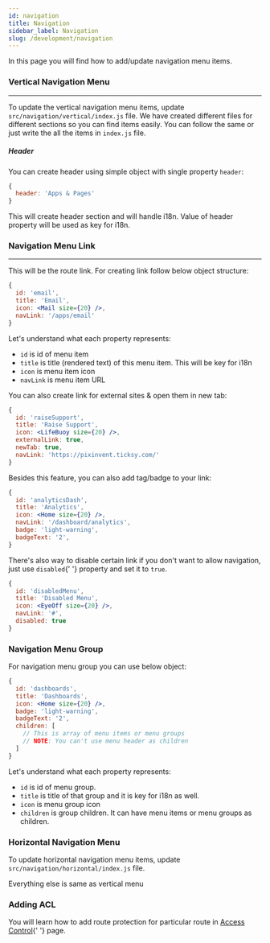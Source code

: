 ```yaml
---
id: navigation
title: Navigation
sidebar_label: Navigation
slug: /development/navigation
---
```


<p>In this page you will find how to add/update navigation menu items.</p>

### Vertical Navigation Menu

---

<p className='mb-5'>
  To update the vertical navigation menu items, update <code>src/navigation/vertical/index.js</code> file. We have
  created different files for different sections so you can find items easily. You can follow the same or just write the
  all the items in <code>index.js</code> file.
</p>

<h5 className='mb-3'>Header</h5>
<p>
  You can create header using simple object with single property <code>header</code>:
</p>

```js
{
  header: 'Apps & Pages'
}
```

<p className='mt-3 mb-5'>
  This will create header section and will handle i18n. Value of header property will be used as key for i18n.
</p>

### Navigation Menu Link

---

<p>This will be the route link. For creating link follow below object structure:</p>

```jsx
{
  id: 'email',
  title: 'Email',
  icon: <Mail size={20} />,
  navLink: '/apps/email'
}
```

<p>Let's understand what each property represents:</p>

<ul className='pl-3 mb-3'>
  <li>
    <code>id</code> is id of menu item
  </li>
  <li>
    <code>title</code> is title (rendered text) of this menu item. This will be key for i18n
  </li>
  <li>
    <code>icon</code> is menu item icon
  </li>
  <li>
    <code>navLink</code> is menu item URL
  </li>
</ul>

<p>You can also create link for external sites & open them in new tab:</p>

```jsx
{
  id: 'raiseSupport',
  title: 'Raise Support',
  icon: <LifeBuoy size={20} />,
  externalLink: true,
  newTab: true,
  navLink: 'https://pixinvent.ticksy.com/'
}
```

<p className='my-3'>Besides this feature, you can also add tag/badge to your link:</p>

```jsx
{
  id: 'analyticsDash',
  title: 'Analytics',
  icon: <Home size={20} />,
  navLink: '/dashboard/analytics',
  badge: 'light-warning',
  badgeText: '2',
}
```

<p className='my-3'>
  There's also way to disable certain link if you don't want to allow navigation, just use <code>disabled</code>{' '}
  property and set it to <code>true</code>.
</p>

```jsx
{
  id: 'disabledMenu',
  title: 'Disabled Menu',
  icon: <EyeOff size={20} />,
  navLink: '#',
  disabled: true
}
```

### Navigation Menu Group

<p>For navigation menu group you can use below object:</p>

```jsx
{
  id: 'dashboards',
  title: 'Dashboards',
  icon: <Home size={20} />,
  badge: 'light-warning',
  badgeText: '2',
  children: [
    // This is array of menu items or menu groups
    // NOTE: You can't use menu header as children
  ]
}
```

<p className='mt-3'>Let's understand what each property represents:</p>

<ul className='pl-3 mb-3'>
  <li>
    <code>id</code> is id of menu group.
  </li>
  <li>
    <code>title</code> is title of that group and it is key for i18n as well.
  </li>
  <li>
    <code>icon</code> is menu group icon
  </li>
  <li>
    <code>children</code> is group children. It can have menu items or menu groups as children.
  </li>
</ul>

### Horizontal Navigation Menu

<p>
  To update horizontal navigation menu items, update <code>src/navigation/horizontal/index.js</code> file.
</p>
<p className='mb-5'>Everything else is same as vertical menu</p>

### Adding ACL

<p>
  You will learn how to add route protection for particular route in <a href='/docs/development/acl'>Access Control</a>{' '}
  page.
</p>
